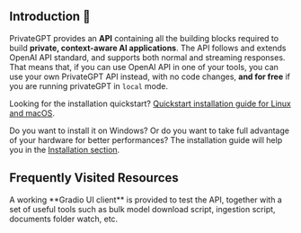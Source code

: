## Introduction 👋

PrivateGPT provides an **API** containing all the building blocks required to
build **private, context-aware AI applications**.
The API follows and extends OpenAI API standard, and supports both normal and streaming responses.
That means that, if you can use OpenAI API in one of your tools, you can use your own PrivateGPT API instead,
with no code changes, **and for free** if you are running privateGPT in `local` mode.

Looking for the installation quickstart? [Quickstart installation guide for Linux and macOS](/overview/welcome/quickstart).

Do you want to install it on Windows? Or do you want to take full advantage of your hardware for better performances?
The installation guide will help you in the [Installation section](/installation).


## Frequently Visited Resources

<Cards>
  <Card
    title="API Reference"
    icon="fa-solid fa-code"
    href="/api-reference"
  />
  <Card
    title="Twitter"
    icon="fa-brands fa-twitter"
    href="https://twitter.com/PrivateGPT_AI"
  />
  <Card
    title="Discord Server"
    icon="fa-brands fa-discord"
    href="https://discord.gg/bK6mRVpErU"
  />
</Cards>

<Callout intent = "info">
A working **Gradio UI client** is provided to test the API, together with a set of useful tools such as bulk
model download script, ingestion script, documents folder watch, etc.
</Callout>
